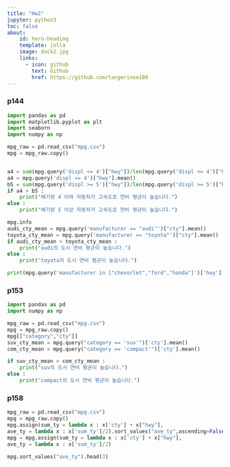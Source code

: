 ```yaml
---
title: "Hw2"
jupyter: python3
toc: false
about: 
    id: hero-heading
    template: jolla
    image: duck2.jpg
    links: 
      - icon: github
        text: Github
        href: https://github.com/tangerinee180
---
```


### p144

```python
import pandas as pd
import matplotlib.pyplot as plt 
import seaborn
import numpy as np    

mpg_raw = pd.read_csv("mpg.csv")
mpg = mpg_raw.copy()


a4 = sum(mpg.query('displ <= 4')["hwy"])/len(mpg.query('displ <= 4')["hwy"])
a4 = mpg.query('displ <= 4')["hwy"].mean()
b5 = sum(mpg.query('displ >= 5')["hwy"])/len(mpg.query('displ >= 5')["hwy"])
if a4 > b5 :
    print("배기량 4 이하 자동차가 고속도로 연비 평균이 높습니다.")
else :
    print("배기량 5 이상 자동차가 고속도로 연비 평균이 높습니다.")

mpg.info
audi_cty_mean = mpg.query('manufacturer == "audi"')["cty"].mean()
toyota_cty_mean = mpg.query('manufacturer == "toyota"')["cty"].mean()
if audi_cty_mean > toyota_cty_mean :
    print("audi의 도시 연비 평균이 높습니다.")
else :
    print("toyota의 도시 연비 평균이 높습니다.")

print(mpg.query('manufacturer in ["chevorlet","ford","honda"]')['hwy'].mean())


```

### p153

```python
import pandas as pd
import numpy as np    

mpg_raw = pd.read_csv("mpg.csv")
mpg = mpg_raw.copy()
mpg[["category","cty"]]
suv_cty_mean = mpg.query("category == 'suv'")['cty'].mean()
com_cty_mean = mpg.query("category == 'compact'")['cty'].mean()

if suv_cty_mean > com_cty_mean :
    print("suv의 도시 연비 평균이 높습니다.")
else :
    print("compact의 도시 연비 평균이 높습니다.")
```

### p158

```python
mpg_raw = pd.read_csv("mpg.csv")
mpg = mpg_raw.copy()
mpg.assign(sum_ty = lambda x : x['cty'] + x["hwy"],
ave_ty = lambda x : x['sum_ty']/2).sort_values("ave_ty",ascending=False).head(3)
mpg = mpg.assign(sum_ty = lambda x : x['cty'] + x["hwy"],
ave_ty = lambda x : x['sum_ty']/2)

mpg.sort_values("ave_ty").head(3)
```
